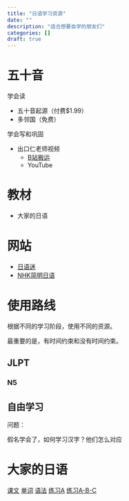 ```yaml
---
title: "日语学习资源"
date: ""
description: "适合想要自学的朋友们"
categories: []
draft: true
---
```


# 五十音

学会读

- 五十音起源（付费$1.99）
- 多邻国（免费）

学会写和巩固

- 出口仁老师视频
  - [B站搬运](https://www.bilibili.com/video/BV18J411774w/?spm_id_from=333.1391.0.0&p=2&vd_source=b30b44a710e6ddf3fc340697ce43a650)
  - YouTube

# 教材

- 大家的日语

# 网站

- [日语迷](https://riyumi.com/beginner-faq/)
- [NHK简明日语](https://www3.nhk.or.jp/nhkworld/lesson/zh/about/howtouse/)

# 使用路线

根据不同的学习阶段，使用不同的资源。

最重要的是，有时间约束和没有时间约束。

## JLPT

### N5

## 自由学习


问题：

假名学会了，如何学习汉字？他们怎么对应

# 大家的日语

[课文](https://www.bilibili.com/video/BV1Py4y1C7ge?spm_id_from=333.788.videopod.episodes&vd_source=b30b44a710e6ddf3fc340697ce43a650&p=2)
[单词](https://www.bilibili.com/video/BV1Z6ERzEEmA?spm_id_from=333.788.videopod.episodes&vd_source=b30b44a710e6ddf3fc340697ce43a650&p=4)
[语法](https://www.bilibili.com/video/BV1CQ4y1V7dQ/?spm_id_from=333.1391.0.0)
[练习A](https://www.bilibili.com/video/BV1tw411h7dM?spm_id_from=333.788.recommend_more_video.3&vd_source=b30b44a710e6ddf3fc340697ce43a650)
[练习A-B-C](https://www.bilibili.com/video/BV1DLv4egEW7/?spm_id_from=333.337.search-card.all.click&vd_source=b30b44a710e6ddf3fc340697ce43a650)
